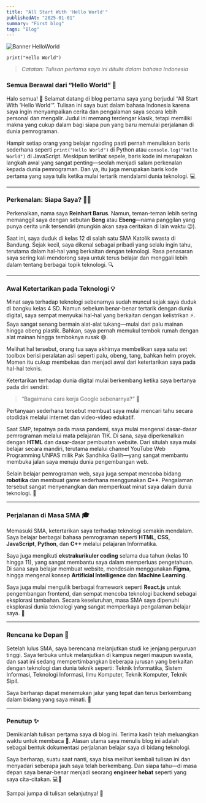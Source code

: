 ```yaml
---
title: "All Start With 'Hello World'"
publishedAt: "2025-01-01"
summary: "First blog"
tags: "Blog"
---
```


![Banner HelloWorld](/images/helloWorld.png)

```
print("Hello World")
```

> *Catatan: Tulisan pertama saya ini ditulis dalam bahasa Indonesia*


### Semua Berawal dari “Hello World” 👋

Halo semua! 🎉
Selamat datang di blog pertama saya yang berjudul “All Start With 'Hello World'”. Tulisan ini saya buat dalam bahasa Indonesia karena saya ingin menyampaikan cerita dan pengalaman saya secara lebih personal dan mengalir. Judul ini memang terdengar klasik, tetapi memiliki makna yang cukup dalam bagi siapa pun yang baru memulai perjalanan di dunia pemrograman.

Hampir setiap orang yang belajar ngoding pasti pernah menuliskan baris sederhana seperti `print("Hello World")` di Python atau `console.log("Hello World")` di JavaScript. Meskipun terlihat sepele, baris kode ini merupakan langkah awal yang sangat penting—seolah menjadi salam perkenalan kepada dunia pemrograman. Dan ya, itu juga merupakan baris kode pertama yang saya tulis ketika mulai tertarik mendalami dunia teknologi. 💻

---

### Perkenalan: Siapa Saya? 🙋‍♂️

Perkenalkan, nama saya **Reinhart Barus**. Namun, teman-teman lebih sering memanggil saya dengan sebutan **Beng** atau **Ebeng**—nama panggilan yang punya cerita unik tersendiri (mungkin akan saya ceritakan di lain waktu 😉).

Saat ini, saya duduk di kelas 12 di salah satu SMA Katolik swasta di Bandung. Sejak kecil, saya dikenal sebagai pribadi yang selalu ingin tahu, terutama dalam hal-hal yang berkaitan dengan teknologi. Rasa penasaran saya sering kali mendorong saya untuk terus belajar dan menggali lebih dalam tentang berbagai topik teknologi. 🔍

---

### Awal Ketertarikan pada Teknologi 💡

Minat saya terhadap teknologi sebenarnya sudah muncul sejak saya duduk di bangku kelas 4 SD. Namun sebelum benar-benar tertarik dengan dunia digital, saya sempat menyukai hal-hal yang berkaitan dengan kelistrikan ⚡. Saya sangat senang bermain alat-alat tukang—mulai dari palu mainan hingga obeng plastik. Bahkan, saya pernah memukul tembok rumah dengan alat mainan hingga temboknya rusak 😅.

Melihat hal tersebut, orang tua saya akhirnya membelikan saya satu set toolbox berisi peralatan asli seperti palu, obeng, tang, bahkan helm proyek. Momen itu cukup membekas dan menjadi awal dari ketertarikan saya pada hal-hal teknis.

Ketertarikan terhadap dunia digital mulai berkembang ketika saya bertanya pada diri sendiri:

> “Bagaimana cara kerja Google sebenarnya?” 🤔

Pertanyaan sederhana tersebut membuat saya mulai mencari tahu secara otodidak melalui internet dan video-video edukatif.

Saat SMP, tepatnya pada masa pandemi, saya mulai mengenal dasar-dasar pemrograman melalui mata pelajaran TIK. Di sana, saya diperkenalkan dengan **HTML** dan dasar-dasar pembuatan website. Dari situlah saya mulai belajar secara mandiri, terutama melalui channel YouTube Web Programming UNPAS milik Pak Sandhika Galih—yang sangat membantu membuka jalan saya menuju dunia pengembangan web.

Selain belajar pemrograman web, saya juga sempat mencoba bidang **robotika** dan membuat game sederhana menggunakan **C++**. Pengalaman tersebut sangat menyenangkan dan memperkuat minat saya dalam dunia teknologi. 🤖

---

### Perjalanan di Masa SMA 🎓

Memasuki SMA, ketertarikan saya terhadap teknologi semakin mendalam. Saya belajar berbagai bahasa pemrograman seperti **HTML**, **CSS**, **JavaScript**, **Python**, dan **C++** melalui pelajaran Informatika.

Saya juga mengikuti **ekstrakurikuler coding** selama dua tahun (kelas 10 hingga 11), yang sangat membantu saya dalam memperluas pengetahuan. Di sana saya belajar membuat website, mendesain menggunakan **Figma**, hingga mengenal konsep **Artificial Intelligence** dan **Machine Learning**.

Saya juga mulai mengulik berbagai framework seperti **React.js** untuk pengembangan frontend, dan sempat mencoba teknologi backend sebagai eksplorasi tambahan. Secara keseluruhan, masa SMA saya dipenuhi eksplorasi dunia teknologi yang sangat memperkaya pengalaman belajar saya. 🚀

---

### Rencana ke Depan 🧭

Setelah lulus SMA, saya berencana melanjutkan studi ke jenjang perguruan tinggi. Saya terbuka untuk melanjutkan di kampus negeri maupun swasta, dan saat ini sedang mempertimbangkan beberapa jurusan yang berkaitan dengan teknologi dan dunia teknik seperti: Teknik Informatika, Sistem Informasi, Teknologi Informasi, Ilmu Komputer, Teknik Komputer, Teknik Sipil.

Saya berharap dapat menemukan jalur yang tepat dan terus berkembang dalam bidang yang saya minati. 💪

---

### Penutup ✨

Demikianlah tulisan pertama saya di blog ini. Terima kasih telah meluangkan waktu untuk membaca 🙏. Alasan utama saya menulis blog ini adalah sebagai bentuk dokumentasi perjalanan belajar saya di bidang teknologi.

Saya berharap, suatu saat nanti, saya bisa melihat kembali tulisan ini dan menyadari seberapa jauh saya telah berkembang. Dan siapa tahu—di masa depan saya benar-benar menjadi seorang **engineer hebat** seperti yang saya cita-citakan. 💻🚀

Sampai jumpa di tulisan selanjutnya! 👋
